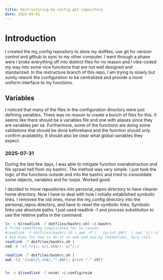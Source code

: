 ```yaml
---
title: Restructuring my config git repository
date: 2025-04-01
---
```


# Introduction
I created the my_config repository to store my dotfiles, use git for version control and github to sync to my other computer. I went through a phase were I broke everything off into distinct files for no reason and I vibe-coded my way into some nice functions that are not well designed and standarized. In the restructure branch of this repo, I am trying to slowly but surely rework the configuration to be centralized and provide a more uniform interface to my functions.

## Variables
I noticed that many of the files in the configuration directory were just defining variables. There was no reason to create a bunch of files for this. It seems like there should be a variables file and one with aliases since they are variables per se. Furthermore, some of the functions are doing some validations that should be done beforehand and the function should only confirm availability. It should also be clear what global variables they expect.

### 2025-07-31
During the last few days, I was able to mitigate function overabstraction and file sprawl hell from my bashrc. The method was very simple. I just took the logic of the functions outside and into the bashrc and tried to consolidate some objects, variables and for loops. Worked good.

I decided to move repositories into personal_repos directory to have cleaner home directory. Now I have to deal with how I initially established symbolic links. I removed the old ones, move the my_config directory into the personal_repos directory, and have to reset the symbolic links. Symbolic links use absolute paths. I just used readlink -f and process substitution to use the relative paths in the command.

```bash
ln -s $(readlink -f dotfiles/bashrc.sh) ~/.bashrc
# Tried something complicated for no reason.
#readlink -f dotfiles/bashrc.sh | awk -F'/' '{print $NF}' | sed 's/\.sh$//' | sed 's/.*/\.&/'
# Ask Kimi for how to do it in awk and sed by themselves. Very cool.
readlink -f dotfiles/bashrc.sh |
sed -E 's|.*/||; s/\.sh$//; s/^/./'

readlink -f dotfiles/bashrc.sh |
awk -F/ '{sub(/\.sh$/,"",$NF); print "." $NF}'


ln -s $(readlink -f nvim) ~/.config/nvim
```



